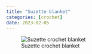 ```yaml
---
title: "Suzette blanket"
categories: [crochet]
date: 2023-02-05
---
```


![Suzette crochet blanket](suzette-blanket.jpeg)